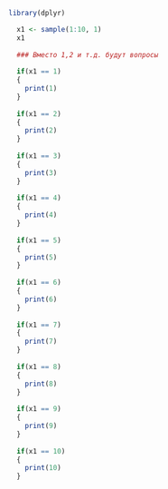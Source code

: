 
```r
library(dplyr)

  x1 <- sample(1:10, 1)
  x1
  
  ### Вместо 1,2 и т.д. будут вопросы
  
  if(x1 == 1)
  {
    print(1)
  }
  
  if(x1 == 2)
  {
    print(2)
  }
  
  if(x1 == 3)
  {
    print(3)
  }
  
  if(x1 == 4)
  {
    print(4)
  }
  
  if(x1 == 5)
  {
    print(5)
  }
  
  if(x1 == 6)
  {
    print(6)
  }
  
  if(x1 == 7)
  {
    print(7)
  }
  
  if(x1 == 8)
  {
    print(8)
  }
  
  if(x1 == 9)
  {
    print(9)
  }
  
  if(x1 == 10)
  {
    print(10)
  }
```


